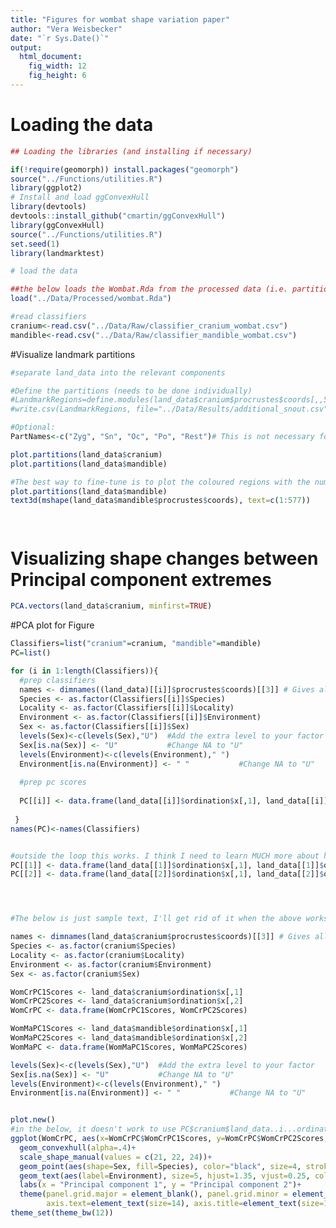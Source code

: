 ```yaml
---
title: "Figures for wombat shape variation paper"
author: "Vera Weisbecker"
date: "`r Sys.Date()`"
output:
  html_document:
    fig_width: 12
    fig_height: 6
---
```



# Loading the data

```r
## Loading the libraries (and installing if necessary)

if(!require(geomorph)) install.packages("geomorph")
source("../Functions/utilities.R")
library(ggplot2)
# Install and load ggConvexHull
library(devtools)
devtools::install_github("cmartin/ggConvexHull")
library(ggConvexHull)
source("../Functions/utilities.R")
set.seed(1)
library(landmarktest)

# load the data

##the below loads the Wombat.Rda from the processed data (i.e. partitions, procrustes data, and ordination results); but the object is NOT called the file name called under "load", it is "land_data"
load("../Data/Processed/wombat.Rda")

#read classifiers
cranium<-read.csv("../Data/Raw/classifier_cranium_wombat.csv")
mandible<-read.csv("../Data/Raw/classifier_mandible_wombat.csv")


```

#Visualize landmark partitions
```r
#separate land_data into the relevant components

#Define the partitions (needs to be done individually)
#LandmarkRegions=define.modules(land_data$cranium$procrustes$coords[,,5],2)
#write.csv(LandmarkRegions, file="../Data/Results/additional_snout.csv")

#Optional:
PartNames<-c("Zyg", "Sn", "Oc", "Po", "Rest")# This is not necessary for colouring the cranium AND needs to be separately accessed, but helps in identifying the partitionss

plot.partitions(land_data$cranium)
plot.partitions(land_data$mandible)

#The best way to fine-tune is to plot the coloured regions with the number
plot.partitions(land_data$mandible)
text3d(mshape(land_data$mandible$procrustes$coords), text=c(1:577))




```

# Visualizing shape changes between Principal component extremes
```r




PCA.vectors(land_data$cranium, minfirst=TRUE)
```
#PCA plot for Figure
```r

Classifiers=list("cranium"=cranium, "mandible"=mandible)
PC=list()

for (i in 1:length(Classifiers)){
  #prep classifiers
  names <- dimnames((land_data)[[i]]$procrustes$coords)[[3]] # Gives all IDs in data
  Species <- as.factor(Classifiers[[i]]$Species)
  Locality <- as.factor(Classifiers[[i]]$Locality)
  Environment <- as.factor(Classifiers[[i]]$Environment) 
  Sex <- as.factor(Classifiers[[i]]$Sex)
  levels(Sex)<-c(levels(Sex),"U")  #Add the extra level to your factor
  Sex[is.na(Sex)] <- "U"           #Change NA to "U"
  levels(Environment)<-c(levels(Environment)," ") 
  Environment[is.na(Environment)] <- " "           #Change NA to "U"
  
  #prep pc scores
  
  PC[[i]] <- data.frame(land_data[[i]]$ordination$x[,1], land_data[[i]]$ordination$x[,2])#Why does this not work??
  
 }
names(PC)<-names(Classifiers)


#outside the loop this works. I think I need to learn MUCH more about how to use selector addresses!
PC[[1]] <- data.frame(land_data[[1]]$ordination$x[,1], land_data[[1]]$ordination$x[,2])
PC[[2]] <- data.frame(land_data[[2]]$ordination$x[,1], land_data[[2]]$ordination$x[,2])




#The below is just sample text, I'll get rid of it when the above works

names <- dimnames(land_data$cranium$procrustes$coords)[[3]] # Gives all IDs in data
Species <- as.factor(cranium$Species)
Locality <- as.factor(cranium$Locality)
Environment <- as.factor(cranium$Environment) 
Sex <- as.factor(cranium$Sex)

WomCrPC1Scores <- land_data$cranium$ordination$x[,1]
WomCrPC2Scores <- land_data$cranium$ordination$x[,2]
WomCrPC <- data.frame(WomCrPC1Scores, WomCrPC2Scores)

WomMaPC1Scores <- land_data$mandible$ordination$x[,1]
WomMaPC2Scores <- land_data$mandible$ordination$x[,2]
WomMaPC <- data.frame(WomMaPC1Scores, WomMaPC2Scores)

levels(Sex)<-c(levels(Sex),"U")  #Add the extra level to your factor
Sex[is.na(Sex)] <- "U"           #Change NA to "U"
levels(Environment)<-c(levels(Environment)," ") 
Environment[is.na(Environment)] <- " "           #Change NA to "U"


plot.new()
#in the below, it doesn't work to use PC$cranium$land_data..i...ordination.x...1. and PC$cranium$land_data..i...ordination.x...2. for x and y - not sure why. It might be easier to just do the PCA manually
ggplot(WomCrPC, aes(x=WomCrPC$WomCrPC1Scores, y=WomCrPC$WomCrPC2Scores, colour=Species, fill=Species))+
  geom_convexhull(alpha=.4)+
  scale_shape_manual(values = c(21, 22, 24))+
  geom_point(aes(shape=Sex, fill=Species), color="black", size=4, stroke = 0.75)+
  geom_text(aes(label=Environment), size=5, hjust=1.35, vjust=0.25, colour="black")+
  labs(x = "Principal component 1", y = "Principal component 2")+
  theme(panel.grid.major = element_blank(), panel.grid.minor = element_blank(), legend.position="none",
        axis.text=element_text(size=14), axis.title=element_text(size=16))
theme_set(theme_bw(12))

```

